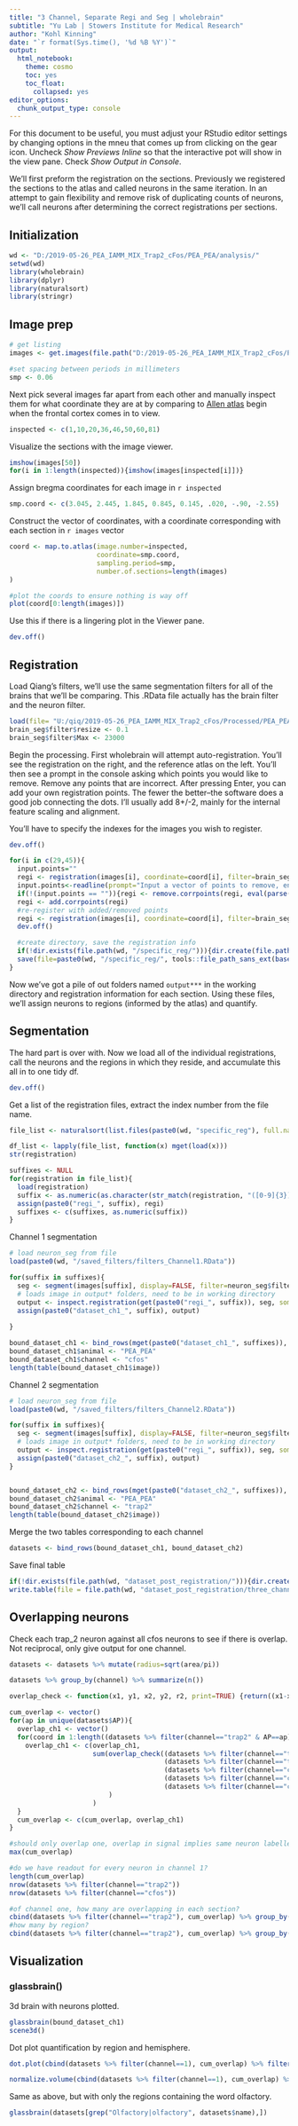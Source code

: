 ```yaml
---
title: "3 Channel, Separate Regi and Seg | wholebrain"
subtitle: "Yu Lab | Stowers Institute for Medical Research"
author: "Kohl Kinning"
date: "`r format(Sys.time(), '%d %B %Y')`"
output:
  html_notebook:
    theme: cosmo
    toc: yes
    toc_float:
      collapsed: yes
editor_options: 
  chunk_output_type: console
---
```


For this document to be useful, you must adjust your RStudio editor settings by changing options in the mneu that comes up from clicking on the gear icon. Uncheck *Show Previews Inline* so that the interactive pot will show in the view pane. Check *Show Output in Console*.

We'll first preform the registration on the sections. Previously we registered the sections to the atlas and called neurons in the same iteration. In an attempt to gain flexibility and remove risk of duplicating counts of neurons, we'll call neurons after determining the correct registrations per sections.

## Initialization

```r
wd <- "D:/2019-05-26_PEA_IAMM_MIX_Trap2_cFos/PEA_PEA/analysis/"
setwd(wd)
library(wholebrain)
library(dplyr)
library(naturalsort)
library(stringr)
```

## Image prep

```r
# get listing
images <- get.images(file.path("D:/2019-05-26_PEA_IAMM_MIX_Trap2_cFos/PEA_PEA/images/"), type="tif")

```

```r
#set spacing between periods in millimeters
smp <- 0.06
```

Next pick several images far apart from each other and manually inspect them for what coordinate they are at by comparing to [Allen atlas](http:/mouse.brain-map.org/experiment/siv/?imageId=102162070) begin when the frontal cortex comes in to view.

```r
inspected <- c(1,10,20,36,46,50,60,81)
```

Visualize the sections with the image viewer.

```r
imshow(images[50])
for(i in 1:length(inspected)){imshow(images[inspected[i]])}
```

Assign bregma coordinates for each image in `r inspected`

```r
smp.coord <- c(3.045, 2.445, 1.845, 0.845, 0.145, .020, -.90, -2.55)
```


Construct the vector of coordinates, with a coordinate corresponding with each section in `r images` vector

```r
coord <- map.to.atlas(image.number=inspected, 
                      coordinate=smp.coord, 
                      sampling.period=smp, 
                      number.of.sections=length(images)
)

#plot the coords to ensure nothing is way off
plot(coord[0:length(images)])
```

Use this if there is a lingering plot in the Viewer pane.

```r
dev.off()
```


## Registration

Load Qiang's filters, we'll use the same segmentation filters for all of the brains that we'll be comparing. This .RData file actually has the brain filter and the neuron filter. 

```r
load(file= "U:/qiq/2019-05-26_PEA_IAMM_MIX_Trap2_cFos/Processed/PEA_PEA/saved_filters/initial_filters.RData")
brain_seg$filter$resize <- 0.1
brain_seg$filter$Max <- 23000
```



Begin the processing. First wholebrain will attempt auto-registration. You'll see the registration on the right, and the  reference atlas on the left. You'll then see a prompt in the console asking which points you would like to remove. Remove any points that are incorrect. After pressing Enter, you can add your own registration points. The fewer the better--the software does a good job connecting the dots. I'll usually add 8+/-2, mainly for the internal feature scaling and alignment.

You'll have to specify the indexes for the images you wish to register.

```r
dev.off()

for(i in c(29,45)){
  input.points=""
  regi <- registration(images[i], coordinate=coord[i], filter=brain_seg$filter, display=TRUE, channel=0, batch.mode=TRUE)
  input.points<-readline(prompt="Input a vector of points to remove, enter if OK: ")
  if(!(input.points == "")){regi <- remove.corrpoints(regi, eval(parse(text=input.points)))}
  regi <- add.corrpoints(regi)
  #re-register with added/removed points
  regi <- registration(images[i], coordinate=coord[i], filter=brain_seg$filter, display=TRUE, channel=0, correspondance=regi)
  dev.off()

  #create directory, save the registration info
  if(!dir.exists(file.path(wd, "/specific_reg/"))){dir.create(file.path(wd, "/specific_reg/"), showWarnings=FALSE)}
  save(file=paste0(wd, "/specific_reg/", tools::file_path_sans_ext(basename(images[i])), "_registration_info.RData"), regi)
}
```


Now we've got a pile of out folders named `output***` in the working directory and registration information for each section. Using these files, we'll assign neurons to regions (informed by the atlas) and quantify.

## Segmentation

The hard part is over with. Now we load all of the individual registrations, call the neurons and the regions in which they reside, and accumulate this all in to one tidy df.

```r
dev.off()
```

Get a list of the registration files, extract the index number from the file name.

```r
file_list <- naturalsort(list.files(paste0(wd, "specific_reg"), full.names = TRUE))

df_list <- lapply(file_list, function(x) mget(load(x)))
str(registration)

suffixes <- NULL
for(registration in file_list){
  load(registration)
  suffix <- as.numeric(as.character(str_match(registration, "([0-9]{3})_")[2]))
  assign(paste0("regi_", suffix), regi)
  suffixes <- c(suffixes, as.numeric(suffix))
}
```


Channel 1 segmentation

```r
# load neuron_seg from file
load(paste0(wd, "/saved_filters/filters_Channel1.RData"))

for(suffix in suffixes){
  seg <- segment(images[suffix], display=FALSE, filter=neuron_seg$filter, channel=1)
  # loads image in output* folders, need to be in working directory
  output <- inspect.registration(get(paste0("regi_", suffix)), seg, soma=TRUE, forward.warps=TRUE, device=FALSE, batch.mode=TRUE)
  assign(paste0("dataset_ch1_", suffix), output)
  
}

bound_dataset_ch1 <- bind_rows(mget(paste0("dataset_ch1_", suffixes)), .id = "column_label")
bound_dataset_ch1$animal <- "PEA_PEA"
bound_dataset_ch1$channel <- "cfos"
length(table(bound_dataset_ch1$image))
```

Channel 2 segmentation

```r
# load neuron_seg from file
load(paste0(wd, "/saved_filters/filters_Channel2.RData"))

for(suffix in suffixes){
  seg <- segment(images[suffix], display=FALSE, filter=neuron_seg$filter, channel=2)
  # loads image in output* folders, need to be in working directory
  output <- inspect.registration(get(paste0("regi_", suffix)), seg, soma=TRUE, forward.warps=TRUE, device=FALSE, batch.mode=TRUE)
  assign(paste0("dataset_ch2_", suffix), output)
}


bound_dataset_ch2 <- bind_rows(mget(paste0("dataset_ch2_", suffixes)), .id = "column_label")
bound_dataset_ch2$animal <- "PEA_PEA"
bound_dataset_ch2$channel <- "trap2"
length(table(bound_dataset_ch2$image))
```

Merge the two tables corresponding to each channel

```r
datasets <- bind_rows(bound_dataset_ch1, bound_dataset_ch2)
```


Save final table

```r
if(!dir.exists(file.path(wd, "dataset_post_registration/"))){dir.create(file.path(wd, "dataset_post_registration/"), showWarnings = FALSE)}
write.table(file = file.path(wd, "dataset_post_registration/three_channel_dataset.csv"), datasets, sep = ",")
```

## Overlapping neurons


Check each trap_2 neuron against all cfos neurons to see if there is overlap. Not reciprocal, only give output for one channel.

```r
datasets <- datasets %>% mutate(radius=sqrt(area/pi))

datasets %>% group_by(channel) %>% summarize(n())

overlap_check <- function(x1, y1, x2, y2, r2, print=TRUE) {return((x1-x2)^2 + (y1-y2)^2 < r2^2)}

cum_overlap <- vector()
for(ap in unique(datasets$AP)){
  overlap_ch1 <- vector()
  for(coord in 1:length((datasets %>% filter(channel=="trap2" & AP==ap))$x)){
    overlap_ch1 <- c(overlap_ch1, 
                     sum(overlap_check((datasets %>% filter(channel=="trap2" & AP==ap))$x[coord], 
                                       (datasets %>% filter(channel=="trap2" & AP==ap))$y[coord], 
                                       (datasets %>% filter(channel=="cfos" & AP==ap))$x, 
                                       (datasets %>% filter(channel=="cfos" & AP==ap))$y, 
                                       (datasets %>% filter(channel=="cfos" & AP==ap))$radius)
                         )
                     )
  }
  cum_overlap <- c(cum_overlap, overlap_ch1)
}

#should only overlap one, overlap in signal implies same neuron labelled
max(cum_overlap)

#do we have readout for every neuron in channel 1?
length(cum_overlap)
nrow(datasets %>% filter(channel=="trap2"))
nrow(datasets %>% filter(channel=="cfos"))

#of channel one, how many are overlapping in each section?
cbind(datasets %>% filter(channel=="trap2"), cum_overlap) %>% group_by(AP) %>% summarize(sum(cum_overlap))
#how many by region?
cbind(datasets %>% filter(channel=="trap2"), cum_overlap) %>% group_by(name) %>% summarize(sum(cum_overlap), n(), 100*(sum(cum_overlap)/n())) %>% filter(grepl("Olfactory|olfactory", name))
```


## Visualization

### glassbrain()

3d brain with neurons plotted.

```r
glassbrain(bound_dataset_ch1)
scene3d()
```

Dot plot quantification by region and hemisphere.

```r
dot.plot(cbind(datasets %>% filter(channel==1), cum_overlap) %>% filter(cum_overlap==1))
```

```r
normalize.volume(cbind(datasets %>% filter(channel==1), cum_overlap) %>% filter(cum_overlap==1))
```

Same as above, but with only the regions containing the word olfactory.

```r
glassbrain(datasets[grep("Olfactory|olfactory", datasets$name),])
```
